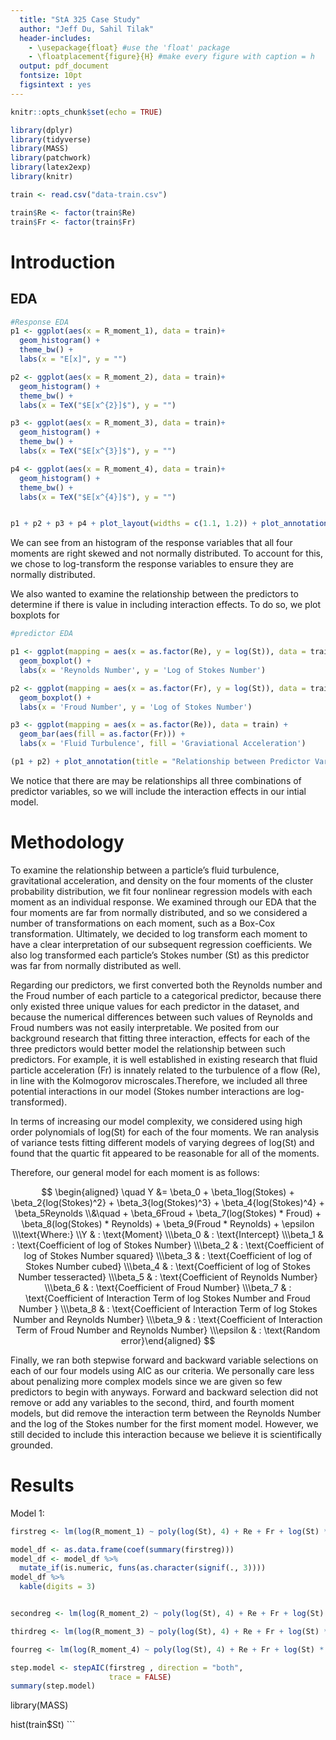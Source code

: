 ```yaml
---
  title: "StA 325 Case Study"
  author: "Jeff Du, Sahil Tilak"
  header-includes: 
    - \usepackage{float} #use the 'float' package
    - \floatplacement{figure}{H} #make every figure with caption = h
  output: pdf_document
  fontsize: 10pt
  figsintext : yes
---
```


```r
knitr::opts_chunk$set(echo = TRUE)
```

```r
library(dplyr)
library(tidyverse)
library(MASS)
library(patchwork)
library(latex2exp)
library(knitr)
```

```r
train <- read.csv("data-train.csv")

train$Re <- factor(train$Re)
train$Fr <- factor(train$Fr)
```

# Introduction 

## EDA

```r
#Response EDA
p1 <- ggplot(aes(x = R_moment_1), data = train)+
  geom_histogram() +
  theme_bw() + 
  labs(x = "E[x]", y = "")

p2 <- ggplot(aes(x = R_moment_2), data = train)+
  geom_histogram() +
  theme_bw() +
  labs(x = TeX("$E[x^{2}]$"), y = "")

p3 <- ggplot(aes(x = R_moment_3), data = train)+
  geom_histogram() +
  theme_bw() +
  labs(x = TeX("$E[x^{3}]$"), y = "")

p4 <- ggplot(aes(x = R_moment_4), data = train)+
  geom_histogram() +
  theme_bw() + 
  labs(x = TeX("$E[x^{4}]$"), y = "")


p1 + p2 + p3 + p4 + plot_layout(widths = c(1.1, 1.2)) + plot_annotation(title = 'Distribution of the Four Moments', theme = theme(plot.title = element_text(hjust = 0.5)))
```

We can see from an histogram of the response variables that all four moments are right skewed and not normally distributed. To account for this, we chose to log-transform the response variables to ensure they are normally distributed.

We also wanted to examine the relationship between the predictors to determine if there is value in including interaction effects. To do so,
we plot boxplots for 

```r
#predictor EDA

p1 <- ggplot(mapping = aes(x = as.factor(Re), y = log(St)), data = train) +
  geom_boxplot() +
  labs(x = 'Reynolds Number', y = 'Log of Stokes Number')

p2 <- ggplot(mapping = aes(x = as.factor(Fr), y = log(St)), data = train) +
  geom_boxplot() +
  labs(x = 'Froud Number', y = 'Log of Stokes Number')

p3 <- ggplot(mapping = aes(x = as.factor(Re)), data = train) +
  geom_bar(aes(fill = as.factor(Fr))) +
  labs(x = 'Fluid Turbulence', fill = 'Graviational Acceleration')

(p1 + p2) + plot_annotation(title = "Relationship between Predictor Variables", theme = theme(plot.title = element_text(hjust = 0.5)))

```

We notice that there are may be relationships all three combinations of predictor variables, so we will include the interaction effects in our intial model. 

# Methodology

To examine the relationship between a particle's fluid turbulence, gravitational acceleration, and density on the four moments of the cluster
probability distribution, we fit four nonlinear regression models with each
moment as an individual response. We examined through our EDA that the 
four moments are far from normally distributed, and so we considered
a number of transformations on each moment, such as a Box-Cox transformation. Ultimately, we decided to log transform each moment
to have a clear interpretation of our subsequent regression coefficients.
We also log transformed each particle's Stokes number (St) as this predictor was far from normally distributed as well.

Regarding our predictors, we first converted both the Reynolds number and the Froud number of each particle to a categorical predictor, because there only existed three unique values for each predictor in the dataset, and because the numerical differences between such values of Reynolds and Froud numbers was not easily interpretable. We posited from our background research that fitting three interaction, effects for each of the three predictors would better model the relationship
between such predictors. For example, it is well established in existing
research that fluid particle acceleration (Fr) is innately related to the turbulence of a flow (Re), in line with the Kolmogorov microscales.Therefore, we included all three potential interactions in our model (Stokes number interactions are log-transformed).

In terms of increasing our model complexity, we considered using
high order polynomials of log(St) for each of the four moments.
We ran analysis of variance tests fitting different models of varying
degrees of log(St) and found that the quartic fit appeared to be
reasonable for all of the moments. 

Therefore, our general model for each moment is as follows:

$$
\begin{aligned} \quad Y &= \beta_0 + \beta_1log(Stokes) + \beta_2{log(Stokes)^2} + \beta_3{log(Stokes)^3} + \beta_4{log(Stokes)^4} + \beta_5Reynolds \\&\quad + \beta_6Froud + \beta_7(log(Stokes) * Froud) + \beta_8(log(Stokes) * Reynolds) + \beta_9(Froud * Reynolds) + \epsilon \\\text{Where:} \\Y & : \text{Moment} \\\beta_0 & : \text{Intercept} \\\beta_1 & : \text{Coefficient of log of Stokes Number} \\\beta_2 & : \text{Coefficient of log of Stokes Number squared} \\\beta_3 & : \text{Coefficient of log of Stokes Number cubed} \\\beta_4 & : \text{Coefficient of log of Stokes Number tesseracted} \\\beta_5 & : \text{Coefficient of Reynolds Number} \\\beta_6 & : \text{Coefficient of Froud Number} \\\beta_7 & : \text{Coefficient of Interaction Term of log Stokes Number and Froud Number } \\\beta_8 & : \text{Coefficient of Interaction Term of log Stokes Number and Reynolds Number} \\\beta_9 & : \text{Coefficient of Interaction Term of Froud Number and Reynolds Number} \\\epsilon & : \text{Random error}\end{aligned}
$$

Finally, we ran both stepwise forward and backward variable selections
on each of our four models using AIC as our criteria. We personally
care less about penalizing more complex models since we are given
so few predictors to begin with anyways. Forward and backward selection
did not remove or add any variables to the second, third, and fourth
moment models, but did remove the interaction term between the Reynolds
Number and the log of the Stokes number for the first moment model. However, we still decided to include this interaction because we believe
it is scientifically grounded.

# Results

Model 1:

```r
firstreg <- lm(log(R_moment_1) ~ poly(log(St), 4) + Re + Fr + log(St) * Fr + log(St) * Re + Fr * Re, data = train)

model_df <- as.data.frame(coef(summary(firstreg)))
model_df <- model_df %>%
  mutate_if(is.numeric, funs(as.character(signif(., 3))))
model_df %>%
  kable(digits = 3)


secondreg <- lm(log(R_moment_2) ~ poly(log(St), 4) + Re + Fr + log(St) * Fr + log(St) * Re + Fr * Re, data = train)

thirdreg <- lm(log(R_moment_3) ~ poly(log(St), 4) + Re + Fr + log(St) * Fr + log(St) * Re + Fr * Re, data = train)

fourreg <- lm(log(R_moment_4) ~ poly(log(St), 4) + Re + Fr + log(St) * Fr + log(St) * Re + Fr * Re, data = train)
```

```r
step.model <- stepAIC(firstreg , direction = "both", 
                      trace = FALSE)
summary(step.model)
```



library(MASS)

hist(train$St)
```

